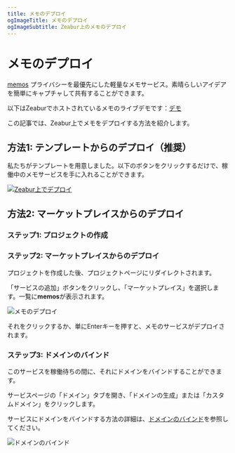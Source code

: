 ```yaml
---
title: メモのデプロイ
ogImageTitle: メモのデプロイ
ogImageSubtitle: Zeabur上のメモのデプロイ
---
```



# メモのデプロイ

[memos](https://github.com/usememos/memos) プライバシーを最優先にした軽量なメモサービス。素晴らしいアイデアを簡単にキャプチャして共有することができます。

以下はZeaburでホストされているメモのライブデモです：[デモ](https://demo.usememos.com/explore)

この記事では、Zeabur上でメモをデプロイする方法を紹介します。

## 方法1: テンプレートからのデプロイ（推奨）

私たちがテンプレートを用意しました。以下のボタンをクリックするだけで、稼働中のメモサービスを手に入れることができます。

[![Zeabur上でデプロイ](https://zeabur.com/button.svg)](https://dash.zeabur.com/templates/LPCVAH)

## 方法2: マーケットプレイスからのデプロイ

### ステップ1: プロジェクトの作成

<CreateProject />

### ステップ2: マーケットプレイスからのデプロイ

プロジェクトを作成した後、プロジェクトページにリダイレクトされます。

「サービスの追加」ボタンをクリックし、「マーケットプレイス」を選択します。一覧に**memos**が表示されます。

![メモのデプロイ](/marketplace/memos/deploy.png)

それをクリックするか、単にEnterキーを押すと、メモのサービスがデプロイされます。

### ステップ3: ドメインのバインド

このサービスを稼働待ちの間に、それにドメインをバインドすることができます。

サービスページの「ドメイン」タブを開き、「ドメインの生成」または「カスタムドメイン」をクリックします。

サービスにドメインをバインドする方法の詳細は、[ドメインのバインド](../deploy/domain-binding)を参照してください。

![ドメインのバインド](/marketplace/memos/domain.png)